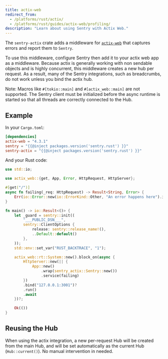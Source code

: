 ```yaml
---
title: actix-web
redirect_from:
  - /platforms/rust/actix/
  - /platforms/rust/guides/actix-web/profiling/
description: "Learn about using Sentry with Actix Web."
---
```


The `sentry-actix` crate adds a middleware for [`actix-web`](https://actix.rs/) that captures errors and report them to `Sentry`.

To use this middleware, configure Sentry then add it to your actix web app as a middleware. Because actix is generally working with non sendable objects and is highly concurrent, this middleware creates a new hub per request. As a result, many of the Sentry integrations, such as breadcrumbs, do not work unless you bind the actix hub.

Note: Macros like `#[tokio::main]` and `#[actix_web::main]` are not supported. The Sentry client must be initialized before the async runtime is started so that all threads are correctly connected to the Hub.

## Example

In your `Cargo.toml`:

```toml {filename:Cargo.toml}
[dependencies]
actix-web = "4.3.1"
sentry = "{{@inject packages.version('sentry.rust') }}"
sentry-actix = "{{@inject packages.version('sentry.rust') }}"
```

And your Rust code:

```rust {filename:main.rs}
use std::io;

use actix_web::{get, App, Error, HttpRequest, HttpServer};

#[get("/")]
async fn failing(_req: HttpRequest) -> Result<String, Error> {
    Err(io::Error::new(io::ErrorKind::Other, "An error happens here").into())
}

fn main() -> io::Result<()> {
    let _guard = sentry::init((
        "___PUBLIC_DSN___",
        sentry::ClientOptions {
            release: sentry::release_name!(),
            ..Default::default()
        },
    ));
    std::env::set_var("RUST_BACKTRACE", "1");

    actix_web::rt::System::new().block_on(async {
        HttpServer::new(|| {
            App::new()
                .wrap(sentry_actix::Sentry::new())
                .service(failing)
        })
        .bind("127.0.0.1:3001")?
        .run()
        .await
    })?;

    Ok(())
}
```

## Reusing the Hub

When using the actix integration, a new per-request Hub will be created from the main Hub, and will be set automatically as the current Hub (`Hub::current()`).
No manual intervention in needed.
